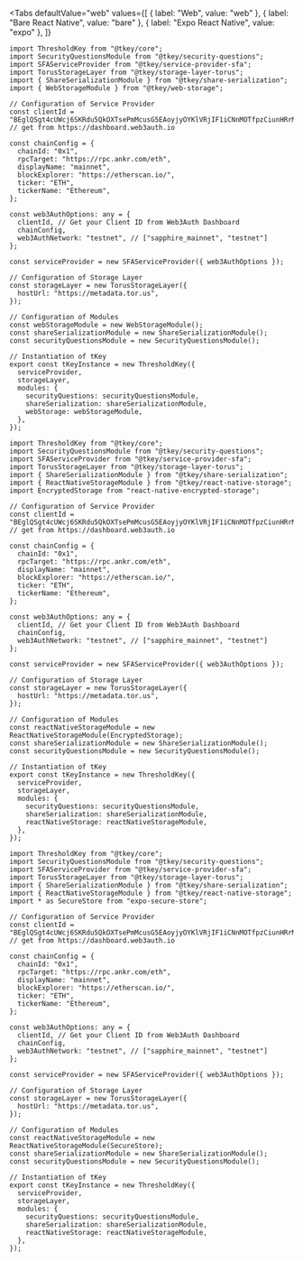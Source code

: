 
<Tabs
  defaultValue="web"
  values={[
    { label: "Web", value: "web" },
    { label: "Bare React Native", value: "bare" },
    { label: "Expo React Native", value: "expo" },
  ]}
>

<TabItem value="web">

```tsx
import ThresholdKey from "@tkey/core";
import SecurityQuestionsModule from "@tkey/security-questions";
import SFAServiceProvider from "@tkey/service-provider-sfa";
import TorusStorageLayer from "@tkey/storage-layer-torus";
import { ShareSerializationModule } from "@tkey/share-serialization";
import { WebStorageModule } from "@tkey/web-storage";

// Configuration of Service Provider
const clientId = "BEglQSgt4cUWcj6SKRdu5QkOXTsePmMcusG5EAoyjyOYKlVRjIF1iCNnMOTfpzCiunHRrMui8TIwQPXdkQ8Yxuk"; // get from https://dashboard.web3auth.io

const chainConfig = {
  chainId: "0x1",
  rpcTarget: "https://rpc.ankr.com/eth",
  displayName: "mainnet",
  blockExplorer: "https://etherscan.io/",
  ticker: "ETH",
  tickerName: "Ethereum",
};

const web3AuthOptions: any = {
  clientId, // Get your Client ID from Web3Auth Dashboard
  chainConfig,
  web3AuthNetwork: "testnet", // ["sapphire_mainnet", "testnet"]
};

const serviceProvider = new SFAServiceProvider({ web3AuthOptions });

// Configuration of Storage Layer
const storageLayer = new TorusStorageLayer({
  hostUrl: "https://metadata.tor.us",
});

// Configuration of Modules
const webStorageModule = new WebStorageModule();
const shareSerializationModule = new ShareSerializationModule();
const securityQuestionsModule = new SecurityQuestionsModule();

// Instantiation of tKey
export const tKeyInstance = new ThresholdKey({
  serviceProvider,
  storageLayer,
  modules: {
    securityQuestions: securityQuestionsModule,
    shareSerialization: shareSerializationModule,
    webStorage: webStorageModule,
  },
});
```

</TabItem>

<TabItem value="bare">

```tsx
import ThresholdKey from "@tkey/core";
import SecurityQuestionsModule from "@tkey/security-questions";
import SFAServiceProvider from "@tkey/service-provider-sfa";
import TorusStorageLayer from "@tkey/storage-layer-torus";
import { ShareSerializationModule } from "@tkey/share-serialization";
import { ReactNativeStorageModule } from "@tkey/react-native-storage";
import EncryptedStorage from "react-native-encrypted-storage";

// Configuration of Service Provider
const clientId = "BEglQSgt4cUWcj6SKRdu5QkOXTsePmMcusG5EAoyjyOYKlVRjIF1iCNnMOTfpzCiunHRrMui8TIwQPXdkQ8Yxuk"; // get from https://dashboard.web3auth.io

const chainConfig = {
  chainId: "0x1",
  rpcTarget: "https://rpc.ankr.com/eth",
  displayName: "mainnet",
  blockExplorer: "https://etherscan.io/",
  ticker: "ETH",
  tickerName: "Ethereum",
};

const web3AuthOptions: any = {
  clientId, // Get your Client ID from Web3Auth Dashboard
  chainConfig,
  web3AuthNetwork: "testnet", // ["sapphire_mainnet", "testnet"]
};

const serviceProvider = new SFAServiceProvider({ web3AuthOptions });

// Configuration of Storage Layer
const storageLayer = new TorusStorageLayer({
  hostUrl: "https://metadata.tor.us",
});

// Configuration of Modules
const reactNativeStorageModule = new ReactNativeStorageModule(EncryptedStorage);
const shareSerializationModule = new ShareSerializationModule();
const securityQuestionsModule = new SecurityQuestionsModule();

// Instantiation of tKey
export const tKeyInstance = new ThresholdKey({
  serviceProvider,
  storageLayer,
  modules: {
    securityQuestions: securityQuestionsModule,
    shareSerialization: shareSerializationModule,
    reactNativeStorage: reactNativeStorageModule,
  },
});
```

</TabItem>

<TabItem value="expo">

```tsx
import ThresholdKey from "@tkey/core";
import SecurityQuestionsModule from "@tkey/security-questions";
import SFAServiceProvider from "@tkey/service-provider-sfa";
import TorusStorageLayer from "@tkey/storage-layer-torus";
import { ShareSerializationModule } from "@tkey/share-serialization";
import { ReactNativeStorageModule } from "@tkey/react-native-storage";
import * as SecureStore from "expo-secure-store";

// Configuration of Service Provider
const clientId = "BEglQSgt4cUWcj6SKRdu5QkOXTsePmMcusG5EAoyjyOYKlVRjIF1iCNnMOTfpzCiunHRrMui8TIwQPXdkQ8Yxuk"; // get from https://dashboard.web3auth.io

const chainConfig = {
  chainId: "0x1",
  rpcTarget: "https://rpc.ankr.com/eth",
  displayName: "mainnet",
  blockExplorer: "https://etherscan.io/",
  ticker: "ETH",
  tickerName: "Ethereum",
};

const web3AuthOptions: any = {
  clientId, // Get your Client ID from Web3Auth Dashboard
  chainConfig,
  web3AuthNetwork: "testnet", // ["sapphire_mainnet", "testnet"]
};

const serviceProvider = new SFAServiceProvider({ web3AuthOptions });

// Configuration of Storage Layer
const storageLayer = new TorusStorageLayer({
  hostUrl: "https://metadata.tor.us",
});

// Configuration of Modules
const reactNativeStorageModule = new ReactNativeStorageModule(SecureStore);
const shareSerializationModule = new ShareSerializationModule();
const securityQuestionsModule = new SecurityQuestionsModule();

// Instantiation of tKey
export const tKeyInstance = new ThresholdKey({
  serviceProvider,
  storageLayer,
  modules: {
    securityQuestions: securityQuestionsModule,
    shareSerialization: shareSerializationModule,
    reactNativeStorage: reactNativeStorageModule,
  },
});
```

</TabItem>

</Tabs>
